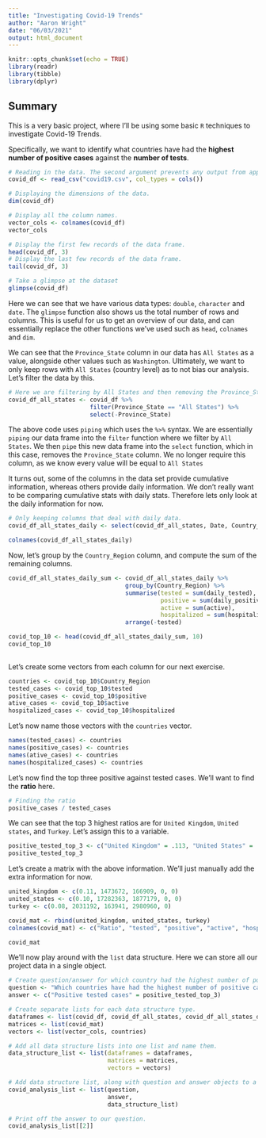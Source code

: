 ```yaml
---
title: "Investigating Covid-19 Trends"
author: "Aaron Wright"
date: "06/03/2021"
output: html_document
---
```


```r
knitr::opts_chunk$set(echo = TRUE)
library(readr)
library(tibble)
library(dplyr)
```

## Summary

This is a very basic project, where I'll be using some basic `R` techniques to investigate Covid-19 Trends.

Specifically, we want to identify what countries have had the **highest number of positive cases** against the **number of tests**.

```r
# Reading in the data. The second argument prevents any output from appearing.
covid_df <- read_csv("covid19.csv", col_types = cols())
```

```r
# Displaying the dimensions of the data.
dim(covid_df)
```
```r
# Display all the column names.
vector_cols <- colnames(covid_df)
vector_cols
```
```r
# Display the first few records of the data frame.
head(covid_df, 3)
# Display the last few records of the data frame.
tail(covid_df, 3)
```
```r
# Take a glimpse at the dataset
glimpse(covid_df)
```
Here we can see that we have various data types: `double`, `character` and `date`. The `glimpse` function also shows us the total number of rows and columns. This is useful for us to get an overview of our data, and can essentially replace the other functions we've used such as `head`, `colnames` and `dim`.

We can see that the `Province_State` column in our data has `All States` as a value, alongside other values such as `Washington`. Ultimately, we want to only keep rows with `All States` (country level) as to not bias our analysis. Let's filter the data by this.

```r
# Here we are filtering by All States and then removing the Province_State column
covid_df_all_states <- covid_df %>%
                       filter(Province_State == "All States") %>%
                       select(-Province_State)
```

The above code uses `piping` which uses the `%>%` syntax. We are essentially `piping` our data frame into the `filter` function where we filter by `All States`. We then `pipe` this new data frame into the `select` function, which in this case, removes the `Province_State` column. We no longer require this column, as we know every value will be equal to `All States`

It turns out, some of the columns in the data set provide cumulative information, whereas others provide daily information. We don't really want to be comparing cumulative stats with daily stats. Therefore lets only look at the daily information for now.

```r
# Only keeping columns that deal with daily data.
covid_df_all_states_daily <- select(covid_df_all_states, Date, Country_Region, active, hospitalizedCurr, daily_tested, daily_positive)
```

```r
colnames(covid_df_all_states_daily)
```

Now, let's group by the `Country_Region` column, and compute the sum of the remaining columns.

```r
covid_df_all_states_daily_sum <- covid_df_all_states_daily %>%
                                 group_by(Country_Region) %>%
                                 summarise(tested = sum(daily_tested),
                                           positive = sum(daily_positive),
                                           active = sum(active),
                                           hospitalized = sum(hospitalizedCurr)) %>% 
                                 arrange(-tested)

covid_top_10 <- head(covid_df_all_states_daily_sum, 10)
covid_top_10
                                  
```
Let's create some vectors from each column for our next exercise.

```r
countries <- covid_top_10$Country_Region
tested_cases <- covid_top_10$tested
positive_cases <- covid_top_10$positive
ative_cases <- covid_top_10$active
hospitalized_cases <- covid_top_10$hospitalized
```

Let's now name those vectors with the `countries` vector.

```r
names(tested_cases) <- countries
names(positive_cases) <- countries
names(ative_cases) <- countries
names(hospitalized_cases) <- countries
```

Let's now find the top three positive against tested cases. We'll want to find the **ratio** here.

```r
# Finding the ratio
positive_cases / tested_cases
```

We can see that the top 3 highest ratios are for `United Kingdom`, `United states`, and `Turkey`. Let's assign this to a variable.

```r
positive_tested_top_3 <- c("United Kingdom" = .113, "United States" = .109, "Turkey" = .080)
positive_tested_top_3
```

Let's create a matrix with the above information. We'll just manually add the extra information for now.

```r
united_kingdom <- c(0.11, 1473672, 166909, 0, 0)
united_states <- c(0.10, 17282363, 1877179, 0, 0)
turkey <- c(0.08, 2031192, 163941, 2980960, 0)

covid_mat <- rbind(united_kingdom, united_states, turkey)
colnames(covid_mat) <- c("Ratio", "tested", "positive", "active", "hospitalized")

covid_mat
```

We'll now play around with the `list` data structure. Here we can store all our project data in a single object.

```r

# Create question/answer for which country had the highest number of positive cases against the number of tests.
question <- "Which countries have had the highest number of positive cases against the number of tests?"
answer <- c("Positive tested cases" = positive_tested_top_3)

# Create separate lists for each data structure type.
dataframes <- list(covid_df, covid_df_all_states, covid_df_all_states_daily, covid_top_10)
matrices <- list(covid_mat)
vectors <- list(vector_cols, countries)

# Add all data structure lists into one list and name them.
data_structure_list <- list(dataframes = dataframes,
                            matrices = matrices,
                            vectors = vectors)

# Add data structure list, along with question and answer objects to a new list.
covid_analysis_list <- list(question, 
                            answer, 
                            data_structure_list)

# Print off the answer to our question.
covid_analysis_list[[2]]
```
